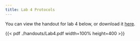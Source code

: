 ```yaml
---
title: Lab 4 Protocols
---
```


You can view the handout for lab 4 below, or download it [here](./handouts/Lab4.pdf).

{{< pdf ./handouts/Lab4.pdf width=100% height=400 >}}
